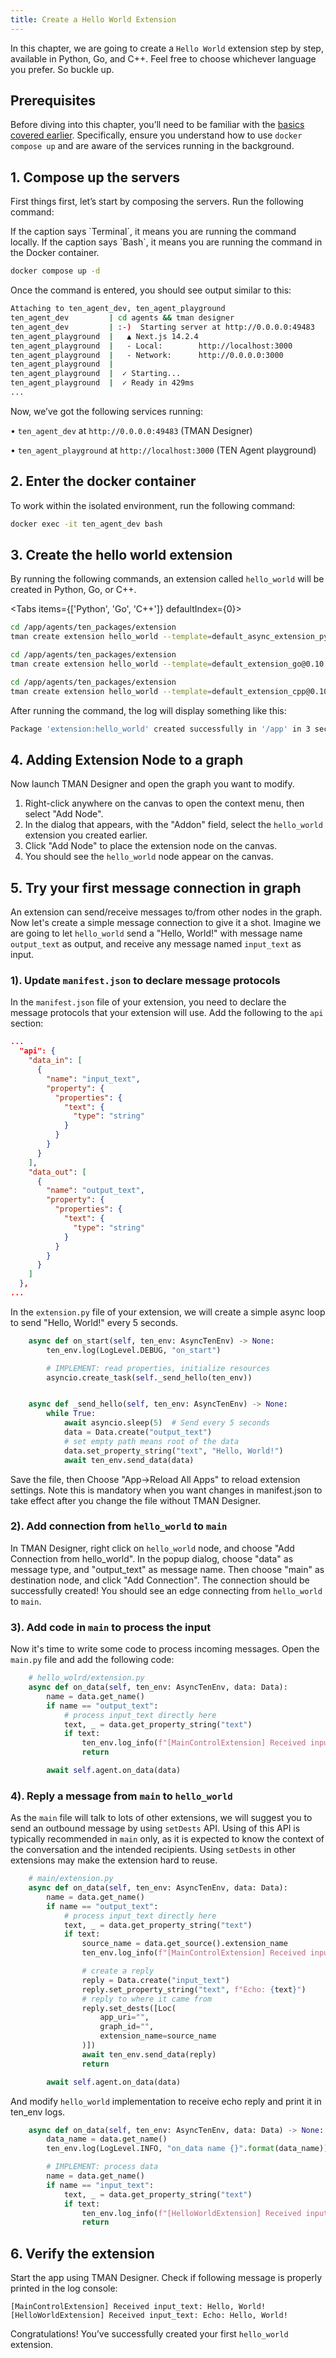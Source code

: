 ```yaml
---
title: Create a Hello World Extension
---
```


In this chapter, we are going to create a `Hello World` extension step by step, available in Python, Go, and C++. Feel free to choose whichever language you prefer. So buckle up.

## Prerequisites

Before diving into this chapter, you’ll need to be familiar with the [basics covered earlier](/docs/ten_agent/getting_started). Specifically, ensure you understand how to use `docker compose up` and are aware of the services running in the background.

## 1. Compose up the servers

First things first, let’s start by composing the servers. Run the following command:

<Callout>
  If the caption says `Terminal`, it means you are running the command locally.
  If the caption says `Bash`, it means you are running the command in the Docker
  container.
</Callout>

```bash title="Terminal"
docker compose up -d
```

Once the command is entered, you should see output similar to this:

```bash title="Terminal"
Attaching to ten_agent_dev, ten_agent_playground
ten_agent_dev         | cd agents && tman designer
ten_agent_dev         | :-)  Starting server at http://0.0.0.0:49483
ten_agent_playground  |   ▲ Next.js 14.2.4
ten_agent_playground  |   - Local:        http://localhost:3000
ten_agent_playground  |   - Network:      http://0.0.0.0:3000
ten_agent_playground  |
ten_agent_playground  |  ✓ Starting...
ten_agent_playground  |  ✓ Ready in 429ms
...
```

Now, we’ve got the following services running:

• `ten_agent_dev` at `http://0.0.0.0:49483` (TMAN Designer)

• `ten_agent_playground` at `http://localhost:3000` (TEN Agent playground)

## 2. Enter the docker container

To work within the isolated environment, run the following command:

```bash title="Terminal"
docker exec -it ten_agent_dev bash
```

## 3. Create the hello world extension

By running the following commands, an extension called `hello_world` will be created in Python, Go, or C++.


<Tabs items={['Python', 'Go', 'C++']} defaultIndex={0}>
  <Tab>

```bash title="Bash"
cd /app/agents/ten_packages/extension
tman create extension hello_world --template=default_async_extension_python@0.10 --template-data class_name_prefix=HelloWorld
```

  </Tab>
  <Tab>

```bash title="Bash"
cd /app/agents/ten_packages/extension
tman create extension hello_world --template=default_extension_go@0.10 --template-data class_name_prefix=HelloWorld
```

  </Tab>
  <Tab>

```bash title="Bash"
cd /app/agents/ten_packages/extension
tman create extension hello_world --template=default_extension_cpp@0.10 --template-data class_name_prefix=HelloWorld
```

  </Tab>
</Tabs>

After running the command, the log will display something like this:

```bash title="Bash"
Package 'extension:hello_world' created successfully in '/app' in 3 seconds.
```

## 4. Adding Extension Node to a graph

Now launch TMAN Designer and open the graph you want to modify.

1. Right-click anywhere on the canvas to open the context menu, then select "Add Node".
2. In the dialog that appears, with the "Addon" field, select the `hello_world` extension you created earlier.
3. Click "Add Node" to place the extension node on the canvas.
4. You should see the `hello_world` node appear on the canvas.

## 5. Try your first message connection in graph

An extension can send/receive messages to/from other nodes in the graph. Now let's create a simple message connection to give it a shot.
Imagine we are going to let `hello_world` send a "Hello, World!" with message name `output_text` as output, and receive any message named `input_text` as input.

### 1). Update `manifest.json` to declare message protocols

In the `manifest.json` file of your extension, you need to declare the message protocols that your extension will use. Add the following to the `api` section:

```json
...
  "api": {
    "data_in": [
      {
        "name": "input_text",
        "property": {
          "properties": {
            "text": {
              "type": "string"
            }
          }
        }
      }
    ],
    "data_out": [
      {
        "name": "output_text",
        "property": {
          "properties": {
            "text": {
              "type": "string"
            }
          }
        }
      }
    ]
  },
...
```

In the `extension.py` file of your extension, we will create a simple async loop to send "Hello, World!" every 5 seconds.

```python
    async def on_start(self, ten_env: AsyncTenEnv) -> None:
        ten_env.log(LogLevel.DEBUG, "on_start")

        # IMPLEMENT: read properties, initialize resources
        asyncio.create_task(self._send_hello(ten_env))


    async def _send_hello(self, ten_env: AsyncTenEnv) -> None:
        while True:
            await asyncio.sleep(5)  # Send every 5 seconds
            data = Data.create("output_text")
            # set empty path means root of the data
            data.set_property_string("text", "Hello, World!")
            await ten_env.send_data(data)
```

Save the file, then Choose "App->Reload All Apps" to reload extension settings. Note this is mandatory when you want changes in manifest.json to take effect after you change the file without TMAN Designer.

### 2). Add connection from `hello_world` to `main`

In TMAN Designer, right click on `hello_world` node, and choose "Add Connection from hello_world". In the popup dialog, choose "data" as message type, and "output_text" as message name. Then choose "main" as destination node, and click "Add Connection".
The connection should be successfully created! You should see an edge connecting from `hello_world` to `main`.


### 3). Add code in `main` to process the input

Now it's time to write some code to process incoming messages. Open the `main.py` file and add the following code:

```python
    # hello_wolrd/extension.py
    async def on_data(self, ten_env: AsyncTenEnv, data: Data):
        name = data.get_name()
        if name == "output_text":
            # process input_text directly here
            text, _ = data.get_property_string("text")
            if text:
                ten_env.log_info(f"[MainControlExtension] Received input_text: {text}")
                return

        await self.agent.on_data(data)
```

### 4). Reply a message from `main` to `hello_world`

As the `main` file will talk to lots of other extensions, we will suggest you to send an outbound message by using `setDests` API.
Using of this API is typically recommended in `main` only, as it is expected to know the context of the conversation and the intended recipients. Using `setDests` in other extensions may make the extension hard to reuse.

```python 
    # main/extension.py
    async def on_data(self, ten_env: AsyncTenEnv, data: Data):
        name = data.get_name()
        if name == "output_text":
            # process input_text directly here
            text, _ = data.get_property_string("text")
            if text:
                source_name = data.get_source().extension_name
                ten_env.log_info(f"[MainControlExtension] Received input_text: {text} from: {source_name}")

                # create a reply
                reply = Data.create("input_text")
                reply.set_property_string("text", f"Echo: {text}")
                # reply to where it came from
                reply.set_dests([Loc(
                    app_uri="",
                    graph_id="",
                    extension_name=source_name
                )])
                await ten_env.send_data(reply)
                return

        await self.agent.on_data(data)
```

And modify `hello_world` implementation to receive echo reply and print it in ten_env logs.

```python
    async def on_data(self, ten_env: AsyncTenEnv, data: Data) -> None:
        data_name = data.get_name()
        ten_env.log(LogLevel.INFO, "on_data name {}".format(data_name))

        # IMPLEMENT: process data
        name = data.get_name()
        if name == "input_text":
            text, _ = data.get_property_string("text")
            if text:
                ten_env.log_info(f"[HelloWorldExtension] Received input_text: {text}")
                return
```


## 6. Verify the extension

Start the app using TMAN Designer. Check if following message is properly printed in the log console:

```
[MainControlExtension] Received input_text: Hello, World!
[HelloWorldExtension] Received input_text: Echo: Hello, World!
```

Congratulations! You’ve successfully created your first `hello_world` extension.
